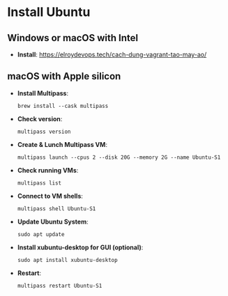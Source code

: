 # Install Ubuntu

## Windows or macOS with Intel
  - **Install**: https://elroydevops.tech/cach-dung-vagrant-tao-may-ao/

## macOS with Apple silicon
  - **Install Multipass**: 
    ```copy
    brew install --cask multipass
    ```

  - **Check version**: 
    ```copy
    multipass version
    ```

  - **Create & Lunch Multipass VM**: 
    ```copy
    multipass launch --cpus 2 --disk 20G --memory 2G --name Ubuntu-S1
    ```

  - **Check running VMs**: 
    ```copy
    multipass list
    ```

  - **Connect to VM shells**: 
    ```copy
    multipass shell Ubuntu-S1
    ```

  - **Update Ubuntu System**: 
    ```copy
    sudo apt update
    ```

  - **Install xubuntu-desktop for GUI (optional)**: 
    ```copy
    sudo apt install xubuntu-desktop
    ```

  - **Restart**: 
    ```copy
    multipass restart Ubuntu-S1
    ```
